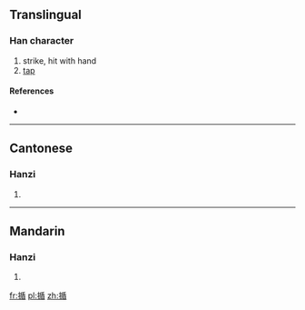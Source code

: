 ==Translingual==

===Han character===
{{Han char|rn=64|rad=手|as=09|sn=12|four=5206<sub>4</sub>|canj=手竹十山 (QHJU)}}

# strike, hit with hand
# [[tap]]

====References====
* {{Han ref|kx=0442.050|dkj=12352|dj=0793.070|hdz=31920.100|uh=63D7|ud=25559|bh=D970|bd=55664}}

----

==Cantonese==

===Hanzi===
{{yue-hanzi|jyut=ceon4|y=cheun4}}

# {{defn|lang=yue|sort=手09}}

----

==Mandarin==

===Hanzi===
{{cmn-hanzi|pin=[[chuāi]] ([[chuai1]]), [[chuài]] ([[chuai4]]), [[shǔn]] ([[shun3]]), [[tuán]] ([[tuan2]]), [[zhuī]] ([[zhui1]])|wg=ch'uai<sup>1</sup>, ch'uai<sup>4</sup>, shun<sup>3</sup>, t'uan<sup>2</sup>, chui<sup>1</sup>}}

# {{defn|lang=cmn|sort=手09}}

[[fr:揗]]
[[pl:揗]]
[[zh:揗]]